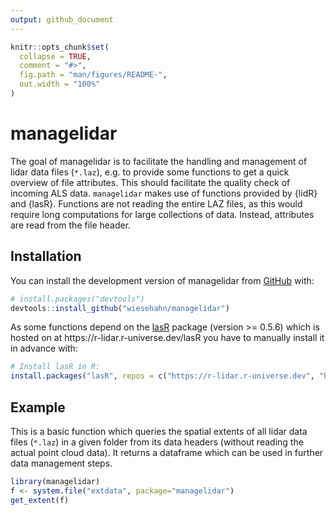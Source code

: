 ```yaml
---
output: github_document
---
```


<!-- README.md is generated from README.Rmd. Please edit that file -->

```r
knitr::opts_chunk$set(
  collapse = TRUE,
  comment = "#>",
  fig.path = "man/figures/README-",
  out.width = "100%"
)
```

# managelidar

<!-- badges: start -->

<!-- badges: end -->

The goal of managelidar is to facilitate the handling and management of lidar data files (`*.laz`), e.g. to provide some functions to get a quick overview of file attributes. This should facilitate the quality check of incoming ALS data. 
`managelidar` makes use of functions provided by {lidR} and {lasR}. Functions are not reading the entire LAZ files, as this would require long computations for large collections of data. Instead, attributes are read from the file header.  

## Installation

You can install the development version of managelidar from [GitHub](https://github.com/) with:

``` r
# install.packages("devtools")
devtools::install_github("wiesehahn/managelidar")
```

As some functions depend on the [lasR](https://github.com/r-lidar/lasR) package (version >= 0.5.6) which is hosted on at https://r-lidar.r-universe.dev/lasR you have to manually install it in advance with:

``` r
# Install lasR in R:
install.packages("lasR", repos = c("https://r-lidar.r-universe.dev", "https://cran.r-project.org"))
```

## Example

This is a basic function which queries the spatial extents of all lidar data files (`*.laz`) in a given folder from its data headers (without reading the actual point cloud data). It returns a dataframe which can be used in further data management steps. 

```r
library(managelidar)
f <- system.file("extdata", package="managelidar")
get_extent(f)
```


